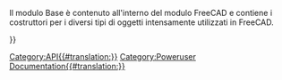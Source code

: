 <languages/>
{{VeryImportantMessage|(Ottobre 2019) Non modificare queste pagine. Le informazioni sono incomplete e obsolete. Per l'API più recente, consultare la [https://www.freecadweb.org/api documentazione API autogenerata] o generare la documentazione autonomamente. Vedere [[Source documentation/it|Documentazione del codice sorgente]].}}

Il modulo Base è contenuto all'interno del modulo FreeCAD e contiene i costruttori per i diversi tipi di oggetti intensamente utilizzati in FreeCAD. 

{{APIClass|BoundBox|[Xmin,Ymin,Zmin,Xmax,Ymax,Zmax] ) o ( Tuple, Tuple ) o ( Vector, Vector|Crea una scatola di delimitazione. Una scatola di delimitazione è un cubo che serve a descrivere i limiti esterni. Si può ottenere una scatola di delimitazione da diversi tipi di 3D. Si utilizza spesso per verificare se una entità 3D interferisce con un altro oggetto. La verifica iniziale dei limiti di interferenza può evitare di perdere un sacco di tempo in calcoli!}}

{{APIClass|Matrix| |Crea una [[Matrix_API/it|Matrice]] 4x4, che può essere usata per applicare delle trasformazioni agli oggetti.}}

{{APIClass|Vector|) o ( x,y,z|Crea un [[Vector_API/it|Vettore]] 3D di FreeCAD, che rappresenta un punto 3D o una direzione.}}

{{APIClass|Placement| |Crea una [[Placement_API/it|Posizione]].}}

{{Userdocnavi{{#translation:}}}}
[[Category:API{{#translation:}}]]
[[Category:Poweruser Documentation{{#translation:}}]]
{{clear}}